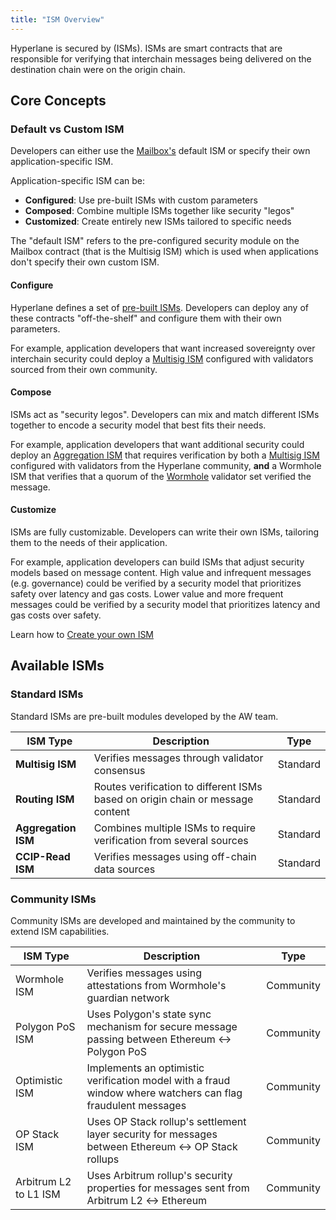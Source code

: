 ```yaml
---
title: "ISM Overview"
---
```



Hyperlane is secured by (ISMs). ISMs are smart contracts that are responsible for verifying that interchain messages being delivered on the destination chain were on the origin chain.

<IsmDiagram />

## Core Concepts

### Default vs Custom ISM

Developers can either use the [Mailbox's](/docs/protocol/core/mailbox) default ISM or specify their own application-specific ISM.

Application-specific ISM can be:

- **Configured**: Use pre-built ISMs with custom parameters
- **Composed**: Combine multiple ISMs together like security "legos"
- **Customized**: Create entirely new ISMs tailored to specific needs

<Note>
  The "default ISM" refers to the pre-configured security module on the Mailbox
  contract (that is the Multisig ISM) which is used when applications don't
  specify their own custom ISM.
</Note>

#### Configure

Hyperlane defines a set of [pre-built ISMs](#standard-isms). Developers can deploy any of these contracts "off-the-shelf" and configure them with their own parameters.

For example, application developers that want increased sovereignty over interchain security could deploy a [Multisig ISM](/docs/protocol/ISM/standard-ISMs/multisig-ISM) configured with validators sourced from their own community.

#### Compose

ISMs act as "security legos". Developers can mix and match different ISMs together to encode a security model that best fits their needs.

For example, application developers that want additional security could deploy an [Aggregation ISM](/docs/protocol/ISM/standard-ISMs/aggregation-ISM) that requires verification by both a [Multisig ISM](/docs/protocol/ISM/standard-ISMs/multisig-ISM) configured with validators from the Hyperlane community, **and** a Wormhole ISM that verifies that a quorum of the [Wormhole](https://wormhole.com/) validator set verified the message.

#### Customize

ISMs are fully customizable. Developers can write their own ISMs, tailoring them to the needs of their application.

For example, application developers can build ISMs that adjust security models based on message content. High value and infrequent messages (e.g. governance) could be verified by a security model that prioritizes safety over latency and gas costs. Lower value and more frequent messages could be verified by a security model that prioritizes latency and gas costs over safety.

<Tip>Learn how to [Create your own ISM](/docs/protocol/ISM/custom-ISM)</Tip>

## Available ISMs

### Standard ISMs

Standard ISMs are pre-built modules developed by the AW team.

| ISM Type            | Description                                                                    | Type     |
| ------------------- | ------------------------------------------------------------------------------ | -------- |
| **Multisig ISM**    | Verifies messages through validator consensus                                  | Standard |
| **Routing ISM**     | Routes verification to different ISMs based on origin chain or message content | Standard |
| **Aggregation ISM** | Combines multiple ISMs to require verification from several sources            | Standard |
| **CCIP-Read ISM**   | Verifies messages using off-chain data sources                                 | Standard |

### Community ISMs

Community ISMs are developed and maintained by the community to extend ISM capabilities.

| ISM Type              | Description                                                                                                 | Type      |
| --------------------- | ----------------------------------------------------------------------------------------------------------- | --------- |
| Wormhole ISM          | Verifies messages using attestations from Wormhole's guardian network                                       | Community |
| Polygon PoS ISM       | Uses Polygon's state sync mechanism for secure message passing between Ethereum ↔ Polygon PoS               | Community |
| Optimistic ISM        | Implements an optimistic verification model with a fraud window where watchers can flag fraudulent messages | Community |
| OP Stack ISM          | Uses OP Stack rollup's settlement layer security for messages between Ethereum ↔ OP Stack rollups           | Community |
| Arbitrum L2 to L1 ISM | Uses Arbitrum rollup's security properties for messages sent from Arbitrum L2 ↔ Ethereum                    | Community |
